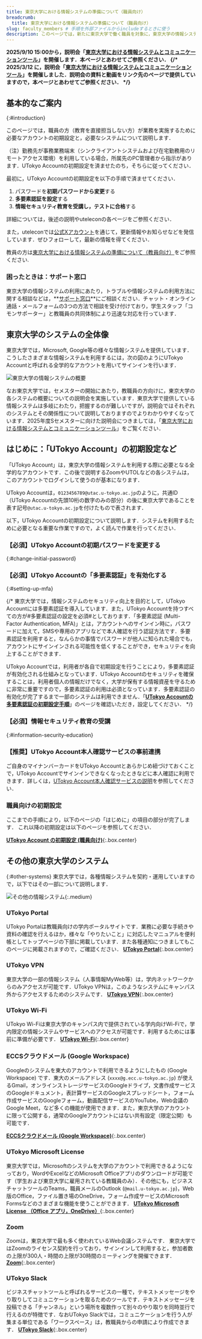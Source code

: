 ```yaml
---
title: 東京大学における情報システムの準備について（職員向け）
breadcrumb:
  title: 東京大学における情報システムの準備について（職員向け）
slug: faculty_members # 手順を外部ファイルからincludeするときに使う
description: このページでは，新たに東京大学で働く職員を対象に，東京大学の情報システムを利用するために必要な事前準備を順序立てて説明しています．
---
```



<b class="box">
2025/9/10 15:00から，説明会「<a href="/events/2025-09-10/">東京大学における情報システムとコミュニケーションツール</a>」を開催します．本ページとあわせてご参照ください．
{/* 2025/3/12 に，説明会「<a href="/events/2025-03-12/">東京大学における情報システムとコミュニケーションツール</a>」を開催しました．説明会の資料と動画をリンク先のページで提供していますので，本ページとあわせてご参照ください． */}
</b>

## 基本的なご案内
{:#introduction}

このページでは，職員の方（教育を直接担当しない方）が業務を実施するために必要なアカウントの初期設定と，必要なシステムについて説明します．

（注）勤務先が事務業務端末（シンクライアントシステムおよび在宅勤務用のリモートアクセス環境）を利用している場合，所属先のPC管理者から指示があります．UTokyo Accountの初期設定を済ませたのち，そちらに従ってください．

最初に，UTokyo Accountの初期設定を以下の手順で済ませてください．

1. パスワードを**初期パスワードから変更**する
1. **多要素認証を設定**する
1. **情報セキュリティ教育を受講し，テストに合格**する

詳細については，後述の説明やuteleconの各ページをご参照ください．

また，uteleconでは[公式Xアカウント](https://x.com/utelecon_pr)を通じて，更新情報やお知らせなどを発信しています．ぜひフォローして，最新の情報を得てください．

教員の方は[東京大学における情報システムの準備について（教員向け）](/faculty_members/)をご参照ください.

### 困ったときは：サポート窓口

東京大学の情報システムの利用にあたり，トラブルや情報システムの利用方法に関する相談などは，**[サポート窓口](/support/)**にご相談ください．チャット・オンライン通話・メールフォームの3つの方法で相談を受け付けており，学生スタッフ「コモンサポーター」と教職員の共同体制により迅速な対応を行っています．

## 東京大学のシステムの全体像

東京大学では，Microsoft, Google等の様々な情報システムを提供しています．こうしたさまざまな情報システムを利用するには，次の図のようにUTokyo Accountと呼ばれる全学的なアカウントを用いてサインインを行います．

![東京大学の情報システムの概要](overall_system_ja_upside_down.png)

なお東京大学では，セメスターの開始にあたり，教職員の方向けに，東京大学の各システムの概要についての説明会を実施しています．東京大学で提供している情報システムは多岐にわたり，把握するのが難しいですが，説明会ではそれぞれのシステムとその関係性について説明しておりますのでよりわかりやすくなっています．2025年度Sセメスターに向けた説明会につきましては，「[東京大学における情報システムとコミュニケーションツール](/events/2025-03-12/)」をご覧ください．

## はじめに：「UTokyo Account」の初期設定など

「UTokyo Account」は，東京大学の情報システムを利用する際に必要となる全学的なアカウントです．この後で説明するZoomやUTOLなどの各システムは，このアカウントでログインして使うのが基本になります．

UTokyo Accountは，`0123456789@utac.u-tokyo.ac.jp`のように，共通ID（UTokyo Accountの先頭10桁の数字のみの部分）の後に東京大学であることを表す記号`@utac.u-tokyo.ac.jp`を付けたもので表されます．

以下，UTokyo Accountの初期設定について説明します．システムを利用するために必要となる重要な作業ですので，よく読んで作業を行ってください．

### 【必須】UTokyo Accountの初期パスワードを変更する
{:#change-initial-password}

<UTokyoAccountChangePassword variant="faculty_members" />

### 【必須】UTokyo Accountの「多要素認証」を有効化する
{:#setting-up-mfa}

<UTokyoAccountMFA />

{/*
東京大学では，情報システムのセキュリティ向上を目的として，UTokyo Accountには多要素認証を導入しています．また，UTokyo Accountを持つすべての方が#多要素認証の設定を必須#としております．「多要素認証 (Multi-Factor Authentication, MFA)」とは，アカウントへのサインイン時に，パスワードに加えて，SMSや専用のアプリなどで本人確認を行う認証方法です．多要素認証を利用すると，なんらかの事情でパスワードが他人に知られた場合でも，アカウントにサインインされる可能性を低くすることができ，セキュリティを向上することができます．

UTokyo Accountでは，利用者が各自で初期設定を行うことにより，多要素認証が有効化される仕組みとなっています．UTokyo Accountのセキュリティを確保することは，利用者個人の情報だけでなく，大学が保有する情報資産を守るために非常に重要ですので，多要素認証の利用は必須となっています．多要素認証の有効化が完了するまで一部のシステムは利用できません．「**[UTokyo Accountの多要素認証の初期設定手順](/utokyo_account/mfa/initial/)**」のページを確認いただき，設定してください．
*/}

### 【必須】情報セキュリティ教育の受講
{:#information-security-education}

<InformationSecurity variant="faculty_members" />

### 【推奨】UTokyo Account本人確認サービスの事前連携

ご自身のマイナンバーカードをUTokyo Accountとあらかじめ紐づけておくことで，UTokyo Accountでサインインできなくなったときなどに本人確認に利用できます．詳しくは，[UTokyo Account本人確認サービスの説明](/utokyo_account/ident-myna/)を参照してください．

### 職員向けの初期設定
ここまでの手順により，以下のページの「はじめに」の項目の部分が完了します．
これ以降の初期設定は以下のページを参照してください．

**[UTokyo Account の初期設定 (職員向け)](https://univtokyo.sharepoint.com/sites/utokyoportal/wiki/d/UTokyo_Account_Initial_Settings.aspx)**{:.box.center}

## その他の東京大学のシステム
{:#other-systems}
東京大学では，各種情報システムを契約・運用していますので，以下ではその一部について説明します．

![その他の情報システム](other_systems.png){:.medium}

### UTokyo Portal

UTokyo Portalは教職員向けの学内ポータルサイトです．業務に必要な手続きや資料の確認を行えるほか，様々な「やりたいこと」に対応したマニュアルを便利帳としてトップページの下部に掲載しています．また各種通知につきましてもこのページに掲載されますので，ご確認ください．
**[UTokyo Portal](https://login.adm.u-tokyo.ac.jp/utokyoportal)**{:.box.center}

### UTokyo VPN

東京大学の一部の情報システム（人事情報MyWeb等）は，学内ネットワークからのみアクセスが可能です．UTokyo VPNは，このようなシステムにキャンパス外からアクセスするためのシステムです．
**[UTokyo VPN](/utokyo_vpn/)**{:.box.center}

### UTokyo Wi-Fi

UTokyo Wi-Fiは東京大学のキャンパス内で提供されている学内向けWi-Fiで，学内限定の情報システムやサービスへのアクセスが可能です．利用するためには事前に準備が必要です．
**[UTokyo Wi-Fi](/utokyo_wifi/)**{:.box.center}


### ECCSクラウドメール (Google Workspace)

Googleのシステムを東大のアカウントで利用できるようにしたもの (Google Workspace) です．東大のメールアドレス (`xxxx@g.ecc.u-tokyo.ac.jp`) が使えるGmail，オンラインストレージサービスのGoogleドライブ，文書作成サービスのGoogleドキュメント，表計算サービスのGoogleスプレッドシート，フォーム作成サービスのGoogleフォーム，動画配信サービスのYouTube，Web会議のGoogle Meet，など多くの機能が使用できます．また，東京大学のアカウントに限って公開する，通常のGoogleアカウントにはない共有設定（限定公開）も可能です．

**[ECCSクラウドメール (Google Workspace)](/google/)**{:.box.center}

### UTokyo Microsoft License

東京大学では，Microsoftのシステムを大学のアカウントで利用できるようになっており，WordやExcelなどのMicrosoft Officeアプリのダウンロードが可能です（学生および東京大学に雇用されている教職員のみ）．その他にも，ビジネスチャットツールのTeams，職員メールのOutlook (`@mail.u-tokyo.ac.jp`)，Web版のOffice，ファイル置き場のOneDrive，フォーム作成サービスのMicrosoft Formsなどのさまざまな機能を使うことができます．
**[UTokyo Microsoft License （Office アプリ，OneDrive）](/microsoft/)**{:.box.center}

### Zoom
Zoomは，東京大学で最も多く使われているWeb会議システムです．
東京大学ではZoomのライセンス契約を行っており，サインインして利用すると，参加者数の上限が300人・時間の上限が30時間のミーティングを開催できます．
**[Zoom](/zoom/)**{:.box.center}

### UTokyo Slack

ビジネスチャットツールと呼ばれるサービスの一種で，テキストメッセージをやり取りしてコミュニケーションを取るためのツールです．テキストメッセージを投稿できる「チャンネル」という場所を複数作って別々のやり取りを同時並行で行えるのが特徴です．なおUTokyo Slackでは，コミュニケーションを行う人が集まる単位である「ワークスペース」は，教職員からの申請により作成できます．
**[UTokyo Slack](/slack/)**{:.box.center}

